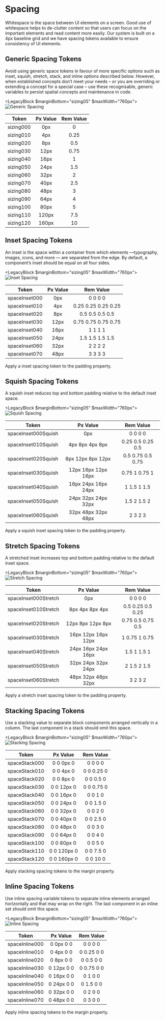 

# Spacing

Whitespace is the space between UI elements on a screen. Good use of whitespace helps to de-clutter content so that users can focus on the important elements and read content more easily.
Our system is built on a 4px baseline grid and we have spacing tokens available to ensure consistency of UI elements.

## Generic Spacing Tokens

Avoid using generic space tokens in favour of more specific options such as inset, squish, stretch, stack, and inline options described below.
However, when established concepts don’t meet your needs – or you are overriding or extending a concept for a special case – use these recognisable, generic variables to persist spatial concepts and maintenance in code.

<LegacyBlock $marginBottom="sizing05" $maxWidth="760px">
  <Image src="/static/examples/spacing/generic1.png" alt="Generic Spacing" />
</LegacyBlock>

| Token     | Px Value | Rem Value |
| --------- | :------: | :-------: |
| sizing000 |   0px    |     0     |
| sizing010 |   4px    |   0.25    |
| sizing020 |   8px    |    0.5    |
| sizing030 |   12px   |   0.75    |
| sizing040 |   16px   |     1     |
| sizing050 |   24px   |    1.5    |
| sizing060 |   32px   |     2     |
| sizing070 |   40px   |    2.5    |
| sizing080 |   48px   |     3     |
| sizing090 |   64px   |     4     |
| sizing100 |   80px   |     5     |
| sizing110 |  120px   |    7.5    |
| sizing120 |  160px   |    10     |

## Inset Spacing Tokens

An inset is the space within a container from which elements —typography, images, icons, and more — are separated from the edge.
By default, a component’s inset should be equal on all four sides.

<LegacyBlock $marginBottom="sizing05" $maxWidth="760px">
  <Image src="/static/examples/spacing/inset1.png" alt="Inset Spacing" />
</LegacyBlock>

| Token         | Px Value |      Rem Value      |
| ------------- | :------: | :-----------------: |
| spaceInset000 |   0px    |       0 0 0 0       |
| spaceInset010 |   4px    | 0.25 0.25 0.25 0.25 |
| spaceInset020 |   8px    |   0.5 0.5 0.5 0.5   |
| spaceInset030 |   12px   | 0.75 0.75 0.75 0.75 |
| spaceInset040 |   16px   |       1 1 1 1       |
| spaceInset050 |   24px   |   1.5 1.5 1.5 1.5   |
| spaceInset060 |   32px   |       2 2 2 2       |
| spaceInset070 |   48px   |       3 3 3 3       |

Apply a inset spacing token to the padding property.

## Squish Spacing Tokens

A squish inset reduces top and bottom padding relative to the default inset space.

<LegacyBlock $marginBottom="sizing05" $maxWidth="760px">
  <Image
    src="/static/examples/spacing/squish-inset1.png"
    alt="Squish Spacing"
  />
</LegacyBlock>

| Token               |      Px Value       |     Rem Value     |
| ------------------- | :-----------------: | :---------------: |
| spaceInset000Squish |         0px         |      0 0 0 0      |
| spaceInset010Squish |   4px 8px 4px 8px   | 0.25 0.5 0.25 0.5 |
| spaceInset020Squish |  8px 12px 8px 12px  | 0.5 0.75 0.5 0.75 |
| spaceInset030Squish | 12px 16px 12px 16px |   0.75 1 0.75 1   |
| spaceInset040Squish | 16px 24px 16px 24px |    1 1.5 1 1.5    |
| spaceInset050Squish | 24px 32px 24px 32px |    1.5 2 1.5 2    |
| spaceInset060Squish | 32px 48px 32px 48px |      2 3 2 3      |

Apply a squish inset spacing token to the padding property.

## Stretch Spacing Tokens

A stretched inset increases top and bottom padding relative to the default inset space.

<LegacyBlock $marginBottom="sizing05" $maxWidth="760px">
  <Image
    src="/static/examples/spacing/stretch-inset1.png"
    alt="Stretch Spacing"
  />
</LegacyBlock>

| Token                |      Px Value       |     Rem Value     |
| -------------------- | :-----------------: | :---------------: |
| spaceInset000Stretch |         0px         |      0 0 0 0      |
| spaceInset010Stretch |   8px 4px 8px 4px   | 0.5 0.25 0.5 0.25 |
| spaceInset020Stretch |  12px 8px 12px 8px  | 0.75 0.5 0.75 0.5 |
| spaceInset030Stretch | 16px 12px 16px 12px |   1 0.75 1 0.75   |
| spaceInset040Stretch | 24px 16px 24px 16px |    1.5 1 1.5 1    |
| spaceInset050Stretch | 32px 24px 32px 24px |    2 1.5 2 1.5    |
| spaceInset060Stretch | 48px 32px 48px 32px |      3 2 3 2      |

Apply a stretch inset spacing token to the padding property.

## Stacking Spacing Tokens

Use a stacking value to separate block components arranged vertically in a column. The last component in a stack should omit this space.

<LegacyBlock $marginBottom="sizing05" $maxWidth="760px">
  <Image src="/static/examples/spacing/stacking1.png" alt="Stacking Spacing" />
</LegacyBlock>

| Token         |  Px Value   | Rem Value  |
| ------------- | :---------: | :--------: |
| spaceStack000 |  0 0 0px 0  |  0 0 0 0   |
| spaceStack010 |  0 0 4px 0  | 0 0 0.25 0 |
| spaceStack020 |  0 0 8px 0  | 0 0 0.5 0  |
| spaceStack030 | 0 0 12px 0  | 0 0 0.75 0 |
| spaceStack040 | 0 0 16px 0  |  0 0 1 0   |
| spaceStack050 | 0 0 24px 0  | 0 0 1.5 0  |
| spaceStack060 | 0 0 32px 0  |  0 0 2 0   |
| spaceStack070 | 0 0 40px 0  | 0 0 2.5 0  |
| spaceStack080 | 0 0 48px 0  |  0 0 3 0   |
| spaceStack090 | 0 0 64px 0  |  0 0 4 0   |
| spaceStack100 | 0 0 80px 0  |  0 0 5 0   |
| spaceStack110 | 0 0 120px 0 | 0 0 7.5 0  |
| spaceStack120 | 0 0 160px 0 |  0 0 10 0  |

Apply stacking spacing tokens to the margin property.

## Inline Spacing Tokens

Use inline spacing variable tokens to separate inline elements arranged horizontally and that may wrap on the right. The last component in an inline set should omit this space.

<LegacyBlock $marginBottom="sizing05" $maxWidth="760px">
  <Image src="/static/examples/spacing/inline1.png" alt="Inline Spacing" />
</LegacyBlock>

| Token          |  Px Value  | Rem Value  |
| -------------- | :--------: | :--------: |
| spaceInline000 | 0 0px 0 0  |  0 0 0 0   |
| spaceInline010 | 0 4px 0 0  | 0 0.25 0 0 |
| spaceInline020 | 0 8px 0 0  | 0 0.5 0 0  |
| spaceInline030 | 0 12px 0 0 | 0 0.75 0 0 |
| spaceInline040 | 0 16px 0 0 |  0 1 0 0   |
| spaceInline050 | 0 24px 0 0 | 0 1.5 0 0  |
| spaceInline060 | 0 32px 0 0 |  0 2 0 0   |
| spaceInline070 | 0 48px 0 0 |  0 3 0 0   |

Apply inline spacing tokens to the margin property.
